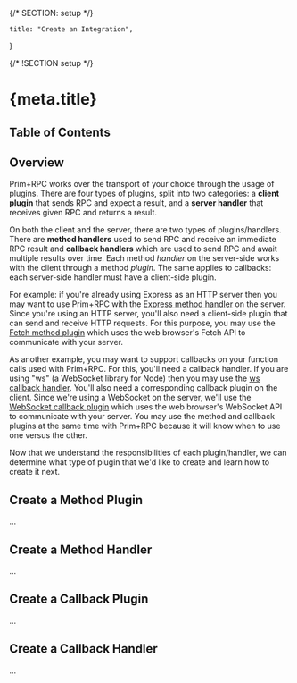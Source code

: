 {/* SECTION: setup */}

	title: "Create an Integration",
}

{/* !SECTION setup */}

# {meta.title}

## Table of Contents

## Overview

Prim+RPC works over the transport of your choice through the usage of plugins. There are four types of plugins, split
into two categories: a **client plugin** that sends RPC and expect a result, and a **server handler** that receives
given RPC and returns a result.

On both the client and the server, there are two types of plugins/handlers. There are **method handlers** used to send
RPC and receive an immediate RPC result and **callback handlers** which are used to send RPC and await multiple results
over time. Each method _handler_ on the server-side works with the client through a method _plugin_. The same applies to
callbacks: each server-side handler must have a client-side plugin.

For example: if you're already using Express as an HTTP server then you may want to use Prim+RPC with the
[Express method handler](/docs/plugins/server#express) on the server. Since you're using an HTTP server, you'll also
need a client-side plugin that can send and receive HTTP requests. For this purpose, you may use the
[Fetch method plugin](/docs/plugins/client#fetch-api-browser) which uses the web browser's Fetch API to communicate with
your server.

As another example, you may want to support callbacks on your function calls used with Prim+RPC. For this, you'll need a
callback handler. If you are using "ws" (a WebSocket library for Node) then you may use the
[ws callback handler](/docs/plugins/server#ws). You'll also need a corresponding callback plugin on the client. Since
we're using a WebSocket on the server, we'll use the
[WebSocket callback plugin](/docs/plugins/client#websocket-api-browser) which uses the web browser's WebSocket API to
communicate with your server. You may use the method and callback plugins at the same time with Prim+RPC because it will
know when to use one versus the other.

Now that we understand the responsibilities of each plugin/handler, we can determine what type of plugin that we'd like
to create and learn how to create it next.

## Create a Method Plugin

...

## Create a Method Handler

...

## Create a Callback Plugin

...

## Create a Callback Handler

...
